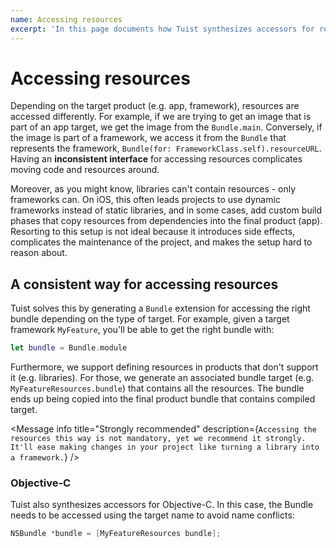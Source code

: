 ```yaml
---
name: Accessing resources
excerpt: 'In this page documents how Tuist synthesizes accessors for resources to provide an interface that is consistent across all target products (e.g. framework. library).'
---
```


# Accessing resources

Depending on the target product (e.g. app, framework), resources are accessed differently.
For example, if we are trying to get an image that is part of an app target, we get the image from the `Bundle.main`.
Conversely, if the image is part of a framework, we access it from the `Bundle` that represents the framework, `Bundle(for: FrameworkClass.self).resourceURL`.
Having an **inconsistent interface** for accessing resources complicates moving code and resources around.

Moreover,
as you might know,
libraries can't contain resources - only frameworks can.
On iOS,
this often leads projects to use dynamic frameworks instead of static libraries,
and in some cases,
add custom build phases that copy resources from dependencies into the final product (app).
Resorting to this setup is not ideal because it introduces side effects, complicates the maintenance of the project, and makes the setup hard to reason about.

## A consistent way for accessing resources

Tuist solves this by generating a `Bundle` extension for accessing the right bundle depending on the type of target.
For example, given a target framework `MyFeature`, you'll be able to get the right bundle with:

```swift
let bundle = Bundle.module
```

Furthermore, we support defining resources in products that don't support it (e.g. libraries). For those, we generate an associated bundle target (e.g. `MyFeatureResources.bundle`) that contains all the resources. The bundle ends up being copied into the final product bundle that contains compiled target.

<Message
  info
  title="Strongly recommended"
  description={`Accessing the resources this way is not mandatory, yet we recommend it strongly. It'll ease making changes in your project like turning a library into a framework.`}
/>

### Objective-C

Tuist also synthesizes accessors for Objective-C.
In this case, the Bundle needs to be accessed using the target name to avoid name conflicts:

```objectivec
NSBundle *bundle = [MyFeatureResources bundle];
```
